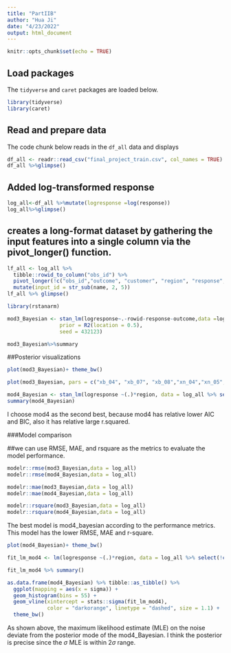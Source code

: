 ```yaml
---
title: "PartIIB"
author: "Hua Ji"
date: "4/23/2022"
output: html_document
---
```


```r
knitr::opts_chunk$set(echo = TRUE)
```

## Load packages
The `tidyverse` and `caret` packages are loaded below.

```r
library(tidyverse)
library(caret)
```

## Read and prepare data

The code chunk below reads in the `df_all` data and displays 

```r
df_all <- readr::read_csv("final_project_train.csv", col_names = TRUE)
df_all %>%glimpse()
```

## Added log-transformed response

```r
log_all<-df_all %>%mutate(logresponse =log(response))
log_all%>%glimpse()
```

## creates a long-format dataset by gathering the input features into a single column via the pivot_longer() function.

```r
lf_all <- log_all %>% 
  tibble::rowid_to_column("obs_id") %>% 
  pivot_longer(!c("obs_id","outcome", "customer", "region", "response", "rowid", "logresponse")) %>%
  mutate(input_id = str_sub(name, 2, 5))
lf_all %>% glimpse()
```

```r
library(rstanarm)
```
```r
mod3_Bayesian <- stan_lm(logresponse~.-rowid-response-outcome,data =log_all,
                 prior = R2(location = 0.5),
                 seed = 432123)
```
```r
mod3_Bayesian%>%summary
```

##Posterior visualizations

```r
plot(mod3_Bayesian)+ theme_bw()
```

```r
plot(mod3_Bayesian, pars = c("xb_04", "xb_07", "xb_08","xn_04","xn_05","xn_08","regionYY","regionZZ","customerG","customerK","customerM","customerQ")) + theme_bw()

```

```r
mod4_Bayesian <- stan_lm(logresponse ~(.)*region, data = log_all %>% select(!c("rowid", "customer", "response","outcome")),prior = R2(location = 0.5),seed = 432123)
summary(mod4_Bayesian)
```



I choose mod4 as the second best, because mod4 has relative lower AIC and  BIC, also it has relative large r.squared.

###Model comparison

##we can use RMSE, MAE, and rsquare as the metrics to evaluate the model performance.

```r
modelr::rmse(mod3_Bayesian,data = log_all)
modelr::rmse(mod4_Bayesian,data = log_all)

modelr::mae(mod3_Bayesian,data = log_all)
modelr::mae(mod4_Bayesian,data = log_all)

modelr::rsquare(mod3_Bayesian,data = log_all)
modelr::rsquare(mod4_Bayesian,data = log_all)
```   

The best model is mod4_bayesian according to the performance metrics. This model has the lower RMSE, MAE and r-square.

```r
plot(mod4_Bayesian)+ theme_bw()
```

```r
fit_lm_mod4 <- lm(logresponse ~(.)*region, data = log_all %>% select(!c("rowid", "customer", "response","outcome")))

fit_lm_mod4 %>% summary()
``` 
 

```r
as.data.frame(mod4_Bayesian) %>% tibble::as_tibble() %>% 
  ggplot(mapping = aes(x = sigma)) +
  geom_histogram(bins = 55) +
  geom_vline(xintercept = stats::sigma(fit_lm_mod4),
             color = "darkorange", linetype = "dashed", size = 1.1) +
  theme_bw()
```
As shown above, the maximum likelihood estimate (MLE) on the noise deviate from the posterior mode of the mod4_Bayesian. I think the posterior is precise since the $\sigma$ MLE is within 2$\sigma$ range.





